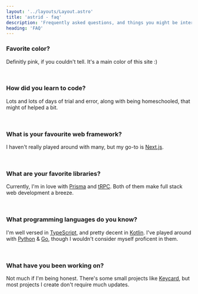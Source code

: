```yaml
---
layout: '../layouts/Layout.astro'
title: 'astrid - faq'
description: 'Frequently asked questions, and things you might be interested in knowing.'
heading: 'FAQ'
---
```



### Favorite color?

Definitly pink, if you couldn't tell. It's a main color of this site :)

<br />

### How did you learn to code?

Lots and lots of days of trial and error, along with being homeschooled, that might of helped a bit.

<br />

### What is your favourite web framework?

I haven't really played around with many, but my go-to is [Next.js](https://nextjs.org/).

<br />

### What are your favorite libraries?

Currently, I'm in love with [Prisma](https://prisma.io) and [tRPC](https://trpc.io/). Both of them make full stack web development a breeze.

<br />

### What programming languages do you know?

I'm well versed in [TypeScript](https://typescriptlang.org), and pretty decent in [Kotlin](https://kotlinlang.org/). I've played around with [Python](https://python.org) & [Go](https://go.dev/), though I wouldn't consider myself proficent in them.

<br />

### What have you been working on?

Not much if I'm being honest. There's some small projects like [Keycard](https://github.com/astridlol/Keycard), but most projects I create don't require much updates.

<br />
